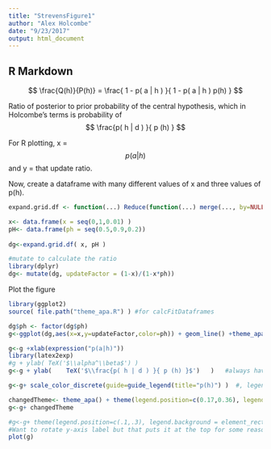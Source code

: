 ```yaml
---
title: "StrevensFigure1"
author: "Alex Holcombe"
date: "9/23/2017"
output: html_document
---
```


## R Markdown

$$ \frac{Q(h)}{P(h)} = \frac{ 1 - p( a | h ) }{ 1 - p( a | h ) p(h) }  $$

Ratio of posterior to prior probability of the central hypothesis, which in Holcombe's terms is 
probability of $$ \frac{p( h | d ) }{ p (h) } $$

For R plotting, x = $$ p(a | h) $$ 
and y = that update ratio.

Now, create a dataframe with many different values of x and three values of p(h).




```r
expand.grid.df <- function(...) Reduce(function(...) merge(..., by=NULL), list(...))

x<- data.frame(x = seq(0,1,0.01) )
pH<- data.frame(ph = seq(0.5,0.9,0.2))
                
dg<-expand.grid.df( x, pH )

#mutate to calculate the ratio
library(dplyr)
dg<- mutate(dg, updateFactor = (1-x)/(1-x*ph))

```

Plot the figure

```r
library(ggplot2)
source( file.path("theme_apa.R") ) #for calcFitDataframes

dg$ph <- factor(dg$ph)
g<-ggplot(dg,aes(x=x,y=updateFactor,color=ph)) + geom_line() +theme_apa()

g<-g +xlab(expression("p(a|h)"))
library(latex2exp)
#g + ylab( TeX('$\\alpha^\\beta$') )  
g<-g + ylab(    TeX('$\\frac{p( h | d ) }{ p (h) }$')   )   #always have to add backslash within string to interpret backslash

g<-g+ scale_color_discrete(guide=guide_legend(title="p(h)") )  #, legend.position=c(.1,.3), legend.background = element_rect())

changedTheme<- theme_apa() + theme(legend.position=c(0.17,0.36), legend.box.background = element_rect(color="grey"))
g<-g+ changedTheme

#g<-g+ theme(legend.position=c(.1,.3), legend.background = element_rect())
#Want to rotate y-axis label but that puts it at the top for some reason + theme(axis.title.y = element_text(angle=0))
plot(g)
```
